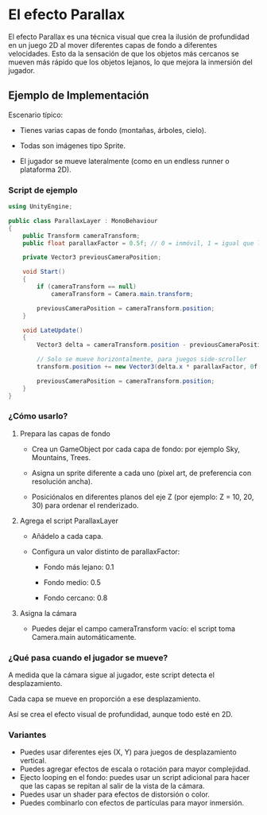 # El efecto Parallax

El efecto Parallax es una técnica visual que crea la ilusión de profundidad en un juego 2D al mover diferentes capas de fondo a diferentes velocidades. Esto da la sensación de que los objetos más cercanos se mueven más rápido que los objetos lejanos, lo que mejora la inmersión del jugador.

## Ejemplo de Implementación

Escenario típico:

- Tienes varias capas de fondo (montañas, árboles, cielo).

- Todas son imágenes tipo Sprite.

- El jugador se mueve lateralmente (como en un endless runner o plataforma 2D).

### Script de ejemplo

```csharp title=ParallaxLayer.cs
using UnityEngine;

public class ParallaxLayer : MonoBehaviour
{
    public Transform cameraTransform;
    public float parallaxFactor = 0.5f; // 0 = inmóvil, 1 = igual que la cámara

    private Vector3 previousCameraPosition;

    void Start()
    {
        if (cameraTransform == null)
            cameraTransform = Camera.main.transform;

        previousCameraPosition = cameraTransform.position;
    }

    void LateUpdate()
    {
        Vector3 delta = cameraTransform.position - previousCameraPosition;

        // Solo se mueve horizontalmente, para juegos side-scroller
        transform.position += new Vector3(delta.x * parallaxFactor, 0f, 0f);

        previousCameraPosition = cameraTransform.position;
    }
}
```

### ¿Cómo usarlo?

1. Prepara las capas de fondo

    - Crea un GameObject por cada capa de fondo: por ejemplo Sky, Mountains, Trees.

    - Asigna un sprite diferente a cada uno (pixel art, de preferencia con resolución ancha).

    - Posiciónalos en diferentes planos del eje Z (por ejemplo: Z = 10, 20, 30) para ordenar el renderizado.

2. Agrega el script ParallaxLayer

    - Añádelo a cada capa.

    - Configura un valor distinto de parallaxFactor:

        - Fondo más lejano: 0.1

        - Fondo medio: 0.5

        - Fondo cercano: 0.8

3. Asigna la cámara

    - Puedes dejar el campo cameraTransform vacío: el script toma Camera.main automáticamente.

### ¿Qué pasa cuando el jugador se mueve?

A medida que la cámara sigue al jugador, este script detecta el desplazamiento.

Cada capa se mueve en proporción a ese desplazamiento.

Así se crea el efecto visual de profundidad, aunque todo esté en 2D.

### Variantes
- Puedes usar diferentes ejes (X, Y) para juegos de desplazamiento vertical.    
- Puedes agregar efectos de escala o rotación para mayor complejidad.   
- Ejecto looping en el fondo: puedes usar un script adicional para hacer que las capas se repitan al salir de la vista de la cámara.    
- Puedes usar un shader para efectos de distorsión o color.
- Puedes combinarlo con efectos de partículas para mayor inmersión.